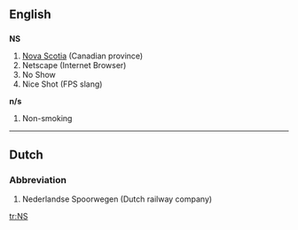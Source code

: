 {{see|ns}}
==English==
==={{abbreviation}}===
'''NS'''

#[[Nova Scotia]] (Canadian province)
#Netscape (Internet Browser)
#No Show
#Nice Shot (FPS slang)

'''n/s'''
# Non-smoking

----

==Dutch==
===Abbreviation===
#Nederlandse Spoorwegen (Dutch railway company)

[[tr:NS]]